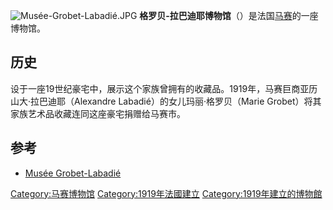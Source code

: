 [[File:Musée-Grobet-Labadié.JPG|thumb]]
'''格罗贝-拉巴迪耶博物馆'''（{{lang-fr|Musée Grobet-Labadié}}）是法国[[马赛|马赛]]的一座博物馆。

==历史==
设于一座19世纪豪宅中，展示这个家族曾拥有的收藏品。1919年，马赛巨商亚历山大·拉巴迪耶（Alexandre Labadié）的女儿玛丽·格罗贝（Marie Grobet）将其家族艺术品收藏连同这座豪宅捐赠给马赛市。 

==参考==
* [http://musee-grobet-labadie.marseille.fr/ Musée Grobet-Labadié]{{Dead link|date=2020年7月 |bot=InternetArchiveBot |fix-attempted=yes }}
{{coord|43|18|12|N|5|23|34|E|source:frwiki_region:FR_type:landmark|display=title}}

[[Category:马赛博物馆|Category:马赛博物馆]]
[[Category:1919年法國建立|Category:1919年法國建立]]
[[Category:1919年建立的博物館|Category:1919年建立的博物館]]